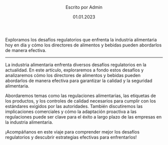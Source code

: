 
<header className="post-header">
    <SectionTitle title="Desafíos regulatorios en la industria alimentaria: Una mirada integral" />
    <div className="credits">
        <p className="written-by">Escrito por Admin</p>
        <p className="post-date">01.01.2023</p>
    </div>
</header>

<div className="post-img">
    <BlogImg src="/post-3.jpg" alt="Exploramos los desafíos regulatorios que enfrenta la industria alimentaria hoy en día y cómo los directores de alimentos y bebidas pueden abordarlos de manera efectiva." />
    <p className="post-epigraph">Exploramos los desafíos regulatorios que enfrenta la industria alimentaria hoy en día y cómo los directores de alimentos y bebidas pueden abordarlos de manera efectiva.</p>
    <ShareList />
</div>

<hr />

<div className="content-wrapper">
    <p>
        La industria alimentaria enfrenta diversos desafíos regulatorios en la actualidad.
        En este artículo, exploraremos a fondo estos desafíos y analizaremos cómo los directores
        de alimentos y bebidas pueden abordarlos de manera efectiva para garantizar la calidad y
        la seguridad alimentaria.
    </p>
    <p>
        Abordaremos temas como las regulaciones alimentarias, las etiquetas de los productos,
        y los controles de calidad necesarios para cumplir con los estándares exigidos por las
        autoridades. También discutiremos las implicaciones comerciales y cómo la adaptación
        proactiva a las regulaciones puede ser clave para el éxito a largo plazo de las empresas
        en la industria alimentaria.
    </p>
    <p>
        ¡Acompáñanos en este viaje para comprender mejor los desafíos regulatorios y descubrir
        estrategias efectivas para enfrentarlos!
    </p>
</div>
